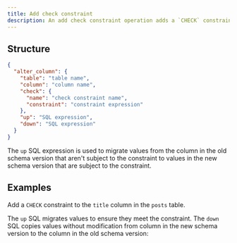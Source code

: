 ```yaml
---
title: Add check constraint
description: An add check constraint operation adds a `CHECK` constraint to a column.
---
```


## Structure

```json
{
  "alter_column": {
    "table": "table name",
    "column": "column name",
    "check": {
      "name": "check constraint name",
      "constraint": "constraint expression"
    },
    "up": "SQL expression",
    "down": "SQL expression"
  }
}
```

The `up` SQL expression is used to migrate values from the column in the old schema version that aren't subject to the constraint to values in the new schema version that are subject to the constraint.

## Examples

Add a `CHECK` constraint to the `title` column in the `posts` table. 

The `up` SQL migrates values to ensure they meet the constraint. The `down` SQL copies values without modification from column in the new schema version to the column in the old schema version:

<ExampleSnippet example="22_add_check_constraint.json" language="json" />
